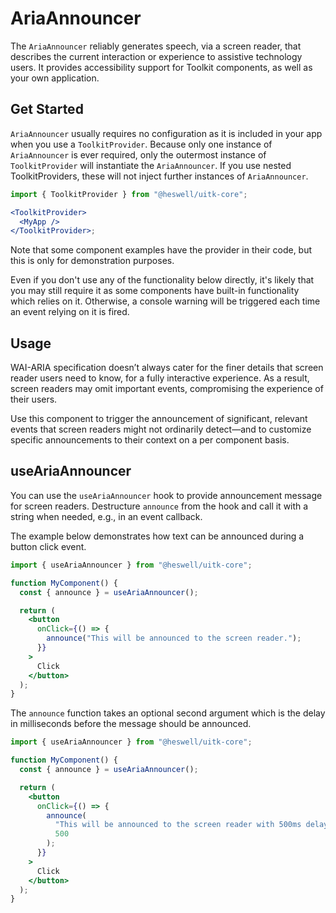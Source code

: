 
<Meta title="Documentation/Core/Aria Announcer" />

# AriaAnnouncer

The `AriaAnnouncer` reliably generates speech, via a screen reader, that
describes the current interaction or experience to assistive technology users.
It provides accessibility support for Toolkit components, as well as your own
application.

## Get Started

`AriaAnnouncer` usually requires no configuration as it is included in your app when you use a `ToolkitProvider`. Because only one instance of
`AriaAnnouncer` is ever required, only the outermost instance of `ToolkitProvider` will instantiate the `AriaAnnouncer`. If you use
nested ToolkitProviders, these will not inject further instances of `AriaAnnouncer`.

```jsx
import { ToolkitProvider } from "@heswell/uitk-core";

<ToolkitProvider>
  <MyApp />
</ToolkitProvider>;
```

Note that some component examples have the provider in their code, but this is
only for demonstration purposes.

Even if you don't use any of the functionality below directly, it's likely that
you may still require it as some components have built-in functionality which
relies on it. Otherwise, a console warning will be triggered each time an event
relying on it is fired.

## Usage

WAI-ARIA specification doesn’t always cater for the finer details that screen
reader users need to know, for a fully interactive experience. As a result,
screen readers may omit important events, compromising the experience of their
users.

Use this component to trigger the announcement of significant, relevant events
that screen readers might not ordinarily detect—and to customize specific
announcements to their context on a per component basis.

## useAriaAnnouncer

You can use the `useAriaAnnouncer` hook to provide announcement message for
screen readers. Destructure `announce` from the hook and call it with a string
when needed, e.g., in an event callback.

The example below demonstrates how text can be announced during a button click
event.

```jsx
import { useAriaAnnouncer } from "@heswell/uitk-core";

function MyComponent() {
  const { announce } = useAriaAnnouncer();

  return (
    <button
      onClick={() => {
        announce("This will be announced to the screen reader.");
      }}
    >
      Click
    </button>
  );
}
```

The `announce` function takes an optional second argument which is the delay in milliseconds before the message should be announced.

```jsx
import { useAriaAnnouncer } from "@heswell/uitk-core";

function MyComponent() {
  const { announce } = useAriaAnnouncer();

  return (
    <button
      onClick={() => {
        announce(
          "This will be announced to the screen reader with 500ms delay.",
          500
        );
      }}
    >
      Click
    </button>
  );
}
```
